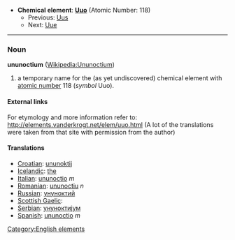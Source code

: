 *'''Chemical element''': '''[[Uuo]]''' (Atomic Number: 118)
**Previous: [[Ununseptium|Uus]]
**Next: [[Ununennium|Uue]]
----
=== Noun ===
'''ununoctium''' ([[en:Ununoctium|Wikipedia:Ununoctium]])

# a temporary name for the (as yet undiscovered) chemical element with [[atomic number]] 118 (''symbol'' Uuo).

====External links====
For etymology and more information refer to:
http://elements.vanderkrogt.net/elem/uuo.html
(A lot of the translations were taken from that site with permission from the author)

==== Translations ====
*[[Croatian]]: [[ununoktij]]
*[[Icelandic]]: [[the]]
*[[Italian]]: [[ununoctio]] ''m''
*[[Romanian]]: [[ununoctiu]] ''n''
*[[Russian]]: [[унуноктий]] '' ''
*[[Scottish Gaelic]]:
*[[Serbian]]: [[унуноктиjум]]
*[[Spanish]]: [[ununoctio]] ''m''

[[Category:English elements]]
